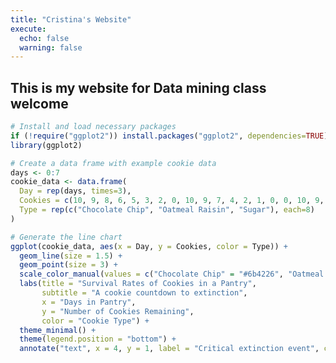 ```yaml
---
title: "Cristina's Website"
execute:
  echo: false
  warning: false
---
```


## This is my website for Data mining class welcome

```r
# Install and load necessary packages
if (!require("ggplot2")) install.packages("ggplot2", dependencies=TRUE)
library(ggplot2)

# Create a data frame with example cookie data
days <- 0:7
cookie_data <- data.frame(
  Day = rep(days, times=3),
  Cookies = c(10, 9, 8, 6, 5, 3, 2, 0, 10, 9, 7, 4, 2, 1, 0, 0, 10, 9, 8, 7, 5, 4, 3, 1),
  Type = rep(c("Chocolate Chip", "Oatmeal Raisin", "Sugar"), each=8)
)

# Generate the line chart
ggplot(cookie_data, aes(x = Day, y = Cookies, color = Type)) +
  geom_line(size = 1.5) +
  geom_point(size = 3) +
  scale_color_manual(values = c("Chocolate Chip" = "#6b4226", "Oatmeal Raisin" = "#c89f5a", "Sugar" = "#f7ebc6")) +
  labs(title = "Survival Rates of Cookies in a Pantry",
       subtitle = "A cookie countdown to extinction",
       x = "Days in Pantry",
       y = "Number of Cookies Remaining",
       color = "Cookie Type") +
  theme_minimal() +
  theme(legend.position = "bottom") +
  annotate("text", x = 4, y = 1, label = "Critical extinction event", color = "red", size = 4, angle = 0, fontface = "italic")
```
